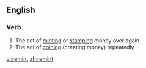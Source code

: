 ==English==

===Verb===
{{en-verb}}

# The act of [[minting]] or [[stamping]] money over again.
# The act of [[coining]] (creating money) repeatedly.

[[vi:remint]]
[[zh:remint]]